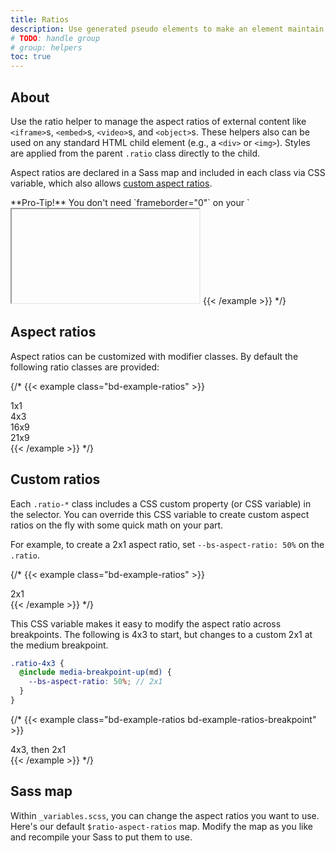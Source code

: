 ```yaml
---
title: Ratios
description: Use generated pseudo elements to make an element maintain the aspect ratio of your choosing. Perfect for responsively handling video or slideshow embeds based on the width of the parent.
# TODO: handle group
# group: helpers
toc: true
---
```


## About

Use the ratio helper to manage the aspect ratios of external content like `<iframe>`s, `<embed>`s, `<video>`s, and `<object>`s. These helpers also can be used on any standard HTML child element (e.g., a `<div>` or `<img>`). Styles are applied from the parent `.ratio` class directly to the child.

Aspect ratios are declared in a Sass map and included in each class via CSS variable, which also allows [custom aspect ratios](#custom-ratios).

<Callout>
**Pro-Tip!** You don't need `frameborder="0"` on your `<iframe>`s as we override that for you in [Reboot]([[docsref:/content/reboot]]).
</Callout>

## Example

Wrap any embed, like an `<iframe>`, in a parent element with `.ratio` and an aspect ratio class. The immediate child element is automatically sized thanks to our universal selector `.ratio > *`.

{/* {{< example >}}
<div class="ratio ratio-16x9">
  <iframe src="https://www.youtube.com/embed/zpOULjyy-n8?rel=0" title="YouTube video" allowfullscreen></iframe>
</div>
{{< /example >}} */}

## Aspect ratios

Aspect ratios can be customized with modifier classes. By default the following ratio classes are provided:

{/* {{< example class="bd-example-ratios" >}}
<div class="ratio ratio-1x1">
  <div>1x1</div>
</div>
<div class="ratio ratio-4x3">
  <div>4x3</div>
</div>
<div class="ratio ratio-16x9">
  <div>16x9</div>
</div>
<div class="ratio ratio-21x9">
  <div>21x9</div>
</div>
{{< /example >}} */}

## Custom ratios

Each `.ratio-*` class includes a CSS custom property (or CSS variable) in the selector. You can override this CSS variable to create custom aspect ratios on the fly with some quick math on your part.

For example, to create a 2x1 aspect ratio, set `--bs-aspect-ratio: 50%` on the `.ratio`.

{/* {{< example class="bd-example-ratios" >}}
<div class="ratio" style="--bs-aspect-ratio: 50%;">
  <div>2x1</div>
</div>
{{< /example >}} */}

This CSS variable makes it easy to modify the aspect ratio across breakpoints. The following is 4x3 to start, but changes to a custom 2x1 at the medium breakpoint.

```scss
.ratio-4x3 {
  @include media-breakpoint-up(md) {
    --bs-aspect-ratio: 50%; // 2x1
  }
}
```

{/* {{< example class="bd-example-ratios bd-example-ratios-breakpoint" >}}
<div class="ratio ratio-4x3">
  <div>4x3, then 2x1</div>
</div>
{{< /example >}} */}


## Sass map

Within `_variables.scss`, you can change the aspect ratios you want to use. Here's our default `$ratio-aspect-ratios` map. Modify the map as you like and recompile your Sass to put them to use.

<ScssDocs name="aspect-ratios" file="scss/_variables.scss" />
